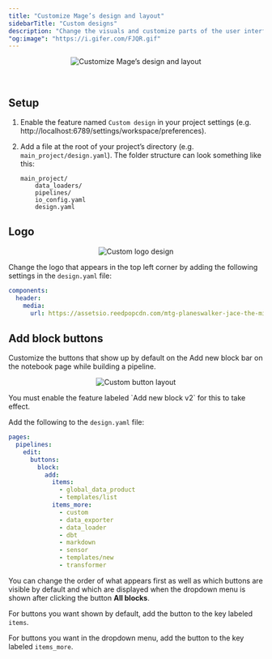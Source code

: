 ```yaml
---
title: "Customize Mage’s design and layout"
sidebarTitle: "Custom designs"
description: "Change the visuals and customize parts of the user interface to best suite your needs."
"og:image": "https://i.gifer.com/FJQR.gif"
---
```


<Frame>
    <p align="center">
    <img
        alt="Customize Mage’s design and layout"
        src="https://i.gifer.com/FJQR.gif"
    />
    </p>
</Frame>

<br />

## Setup

1. Enable the feature named `Custom design` in your project settings (e.g. http://localhost:6789/settings/workspace/preferences).
1. Add a file at the root of your project’s directory (e.g. `main_project/design.yaml`). 
    The folder structure can look something like this:

    ```
    main_project/
        data_loaders/
        pipelines/
        io_config.yaml
        design.yaml
    ```

## Logo

<Frame>
    <p align="center">
    <img
        alt="Custom logo design"
        src="https://github.com/mage-ai/assets/blob/main/platform/design-header-logo.png?raw=true"
    />
    </p>
</Frame>


Change the logo that appears in the top left corner by adding the following settings in the
`design.yaml` file:

```yaml
components:
  header:
    media:
      url: https://assetsio.reedpopcdn.com/mtg-planeswalker-jace-the-mind-sculptor-artwork.jpg
```

## Add block buttons

Customize the buttons that show up by default on the Add new block bar on the notebook page
while building a pipeline.

<Frame>
    <p align="center">
    <img
        alt="Custom button layout"
        src="https://github.com/mage-ai/assets/blob/main/platform/design-add-block_buttons.png?raw=true"
    />
    </p>
</Frame>


<Note>
    You must enable the feature labeled `Add new block v2` for this to take effect.
</Note>

Add the following to the `design.yaml` file:

```yaml
pages:
  pipelines:
    edit:
      buttons:
        block:
          add:
            items:
              - global_data_product
              - templates/list
            items_more:
              - custom
              - data_exporter
              - data_loader
              - dbt
              - markdown
              - sensor
              - templates/new
              - transformer
```

You can change the order of what appears first as well as which buttons are visible by default
and which are displayed when the dropdown menu is shown after clicking the button <b>All blocks</b>.

For buttons you want shown by default, add the button to the key labeled `items`.

For buttons you want in the dropdown menu, add the button to the key labeled `items_more`.

